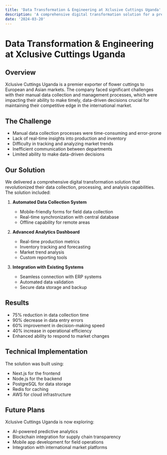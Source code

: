 ```yaml
---
title: 'Data Transformation & Engineering at Xclusive Cuttings Uganda'
description: 'A comprehensive digital transformation solution for a premier flower cuttings exporter'
date: '2024-03-20'
---
```


# Data Transformation & Engineering at Xclusive Cuttings Uganda

## Overview

Xclusive Cuttings Uganda is a premier exporter of flower cuttings to European and Asian markets. The company faced significant challenges with their manual data collection and management processes, which were impacting their ability to make timely, data-driven decisions crucial for maintaining their competitive edge in the international market.

## The Challenge

- Manual data collection processes were time-consuming and error-prone
- Lack of real-time insights into production and inventory
- Difficulty in tracking and analyzing market trends
- Inefficient communication between departments
- Limited ability to make data-driven decisions

## Our Solution

We delivered a comprehensive digital transformation solution that revolutionized their data collection, processing, and analysis capabilities. The solution included:

1. **Automated Data Collection System**
   - Mobile-friendly forms for field data collection
   - Real-time synchronization with central database
   - Offline capability for remote areas

2. **Advanced Analytics Dashboard**
   - Real-time production metrics
   - Inventory tracking and forecasting
   - Market trend analysis
   - Custom reporting tools

3. **Integration with Existing Systems**
   - Seamless connection with ERP systems
   - Automated data validation
   - Secure data storage and backup

## Results

- 75% reduction in data collection time
- 90% decrease in data entry errors
- 60% improvement in decision-making speed
- 40% increase in operational efficiency
- Enhanced ability to respond to market changes

## Technical Implementation

The solution was built using:
- Next.js for the frontend
- Node.js for the backend
- PostgreSQL for data storage
- Redis for caching
- AWS for cloud infrastructure

## Future Plans

Xclusive Cuttings Uganda is now exploring:
- AI-powered predictive analytics
- Blockchain integration for supply chain transparency
- Mobile app development for field operations
- Integration with international market platforms 